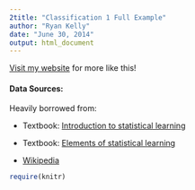 ```yaml
---
2title: "Classification 1 Full Example"
author: "Ryan Kelly"
date: "June 30, 2014"
output: html_document
---
```

[Visit my website](http://rmdk.ca/) for more like this!

#### Data Sources:

Heavily borrowed from:

* Textbook: [Introduction to statistical learning](http://www-bcf.usc.edu/~gareth/ISL/)

* Textbook: [Elements of statistical learning](https://statistics.stanford.edu/~tibs/ElemStatLearn/)

* [Wikipedia](http://en.wikipedia.org/)

```r
require(knitr)
```